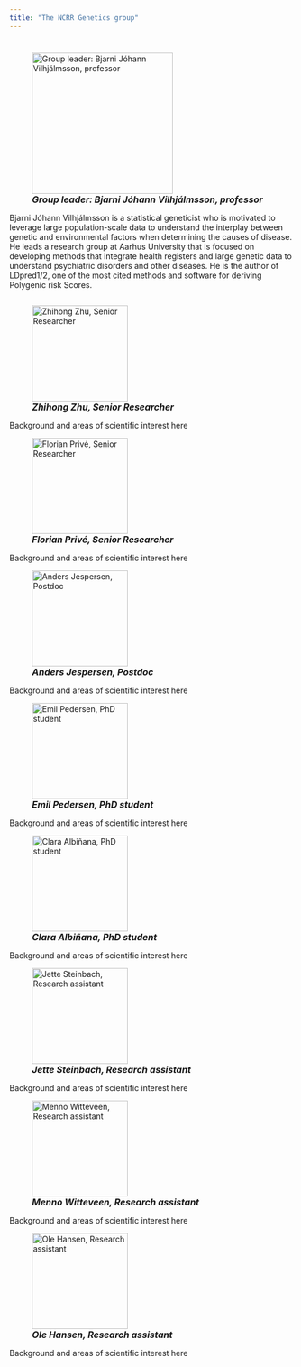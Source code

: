 ```yaml
---
title: "The NCRR Genetics group"
---
```


<!-- <a href="CV.pdf#" class="download" title="Download CV as PDF">Download CV</a>			 -->

# 



  

![<font size="3"> ***Group leader: Bjarni Jóhann Vilhjálmsson, professor*** </font>](C:/Users/au576454/Documents/YOURGITHUB.github.io\picsandembeds/Bjarni-Jóhann-Vilhjálmsson-scaled.jpg){height=300, width=250}  

Bjarni Jóhann Vilhjálmsson is a statistical geneticist who is motivated to leverage large population-scale data to understand the interplay between genetic and environmental factors when determining the causes of disease. He leads a research group at Aarhus University that is focused on developing methods that integrate health registers and large genetic data to understand psychiatric disorders and other diseases. He is the author of LDpred1/2, one of the most cited methods and software for deriving Polygenic risk Scores.

```r

```

  

![<font size="3"> ***Zhihong Zhu, Senior Researcher***</font>](C:/Users/au576454/Documents/YOURGITHUB.github.io\picsandembeds/Picture4.jpg){height=300, width=170}  

Background and areas of scientific interest here

  

![<font size="3"> ***Florian Privé, Senior Researcher*** </font>](C:/Users/au576454/Documents/YOURGITHUB.github.io\picsandembeds/Picture3.jpg){height=300, width=170}  

Background and areas of scientific interest here

  

![<font size="3"> ***Anders Jespersen, Postdoc*** </font>](C:/Users/au576454/Documents/YOURGITHUB.github.io\picsandembeds/Picture7.jpg){height=300, width=170}  

Background and areas of scientific interest here

  

![<font size="3"> ***Emil Pedersen, PhD student*** </font>](C:/Users/au576454/Documents/YOURGITHUB.github.io\picsandembeds/Picture1.jpg){height=300, width=170}  

Background and areas of scientific interest here

 

![<font size="3"> ***Clara Albiñana, PhD student*** </font>](C:/Users/au576454/Documents/YOURGITHUB.github.io\picsandembeds/Picture2.jpg){height=300, width=170}  

Background and areas of scientific interest here

  

![<font size="3"> ***Jette Steinbach, Research assistant*** </font>](C:/Users/au576454/Documents/YOURGITHUB.github.io\picsandembeds/Picture6.png){height=300, width=170}  

Background and areas of scientific interest here

 

![<font size="3"> ***Menno Witteveen, Research assistant*** </font>](C:/Users/au576454/Documents/YOURGITHUB.github.io\picsandembeds/Picture5.jpg){height=300, width=170}  

Background and areas of scientific interest here

  

![<font size="3"> ***Ole Hansen, Research assistant*** </font>](C:/Users/au576454/Documents/YOURGITHUB.github.io\picsandembeds/Picture8.png){height=300, width=170}  

Background and areas of scientific interest here

